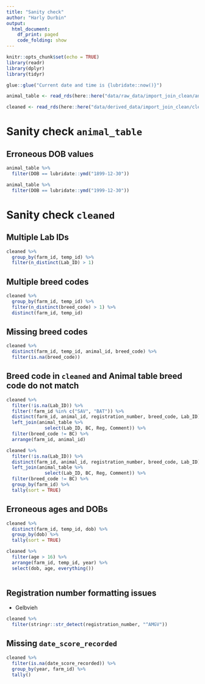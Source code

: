 ```yaml
---
title: "Sanity check"
author: "Harly Durbin"
output:
  html_document:
    df_print: paged
    code_folding: show
---
```


```r
knitr::opts_chunk$set(echo = TRUE)
library(readr)
library(dplyr)
library(tidyr)
```

```r
glue::glue("Current date and time is {lubridate::now()}")
```

```r
animal_table <- read_rds(here::here("data/raw_data/import_join_clean/animal_table.rds"))
```

```r
cleaned <- read_rds(here::here("data/derived_data/import_join_clean/cleaned.rds"))
```

# Sanity check `animal_table`

## Erroneous DOB values

```r
animal_table %>% 
  filter(DOB == lubridate::ymd("1899-12-30"))
```

```r
animal_table %>% 
  filter(DOB == lubridate::ymd("1999-12-30"))
```

# Sanity check `cleaned`

## Multiple Lab IDs

```r
cleaned %>% 
  group_by(farm_id, temp_id) %>% 
  filter(n_distinct(Lab_ID) > 1)
```

## Multiple breed codes

```r
cleaned %>% 
  group_by(farm_id, temp_id) %>% 
  filter(n_distinct(breed_code) > 1) %>% 
  distinct(farm_id, temp_id)
```

## Missing breed codes

```r
cleaned %>% 
  distinct(farm_id, temp_id, animal_id, breed_code) %>% 
  filter(is.na(breed_code))
```

## Breed code in `cleaned` and Animal table breed code do not match

```r
cleaned %>% 
  filter(!is.na(Lab_ID)) %>% 
  filter(!farm_id %in% c("SAV", "BAT")) %>% 
  distinct(farm_id, animal_id, registration_number, breed_code, Lab_ID) %>% 
  left_join(animal_table %>% 
              select(Lab_ID, BC, Reg, Comment)) %>%
  filter(breed_code != BC) %>% 
  arrange(farm_id, animal_id)
```

```r
cleaned %>% 
  filter(!is.na(Lab_ID)) %>% 
  distinct(farm_id, animal_id, registration_number, breed_code, Lab_ID) %>% 
  left_join(animal_table %>% 
              select(Lab_ID, BC, Reg, Comment)) %>%
  filter(breed_code != BC) %>% 
  group_by(farm_id) %>% 
  tally(sort = TRUE)
```

## Erroneous ages and DOBs

```r
cleaned %>% 
  distinct(farm_id, temp_id, dob) %>% 
  group_by(dob) %>% 
  tally(sort = TRUE)
```

```r
cleaned %>% 
  filter(age > 16) %>% 
  arrange(farm_id, temp_id, year) %>% 
  select(dob, age, everything())
  
```

## Registration number formatting issues

* Gelbvieh

```r
cleaned %>% 
  filter(stringr::str_detect(registration_number, "^AMGV"))
```

## Missing `date_score_recorded`

```r
cleaned %>% 
  filter(is.na(date_score_recorded)) %>% 
  group_by(year, farm_id) %>% 
  tally()
```
